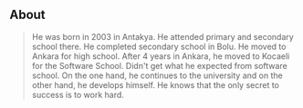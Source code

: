 ## About 

> He was born in 2003 in Antakya. He attended primary and secondary school there. He completed secondary school in Bolu. He moved to Ankara for high school. After 4 years in Ankara, he moved to Kocaeli for the Software School. Didn't get what he expected from software school. On the one hand, he continues to the university and on the other hand, he develops himself. He knows that the only secret to success is to work hard.

